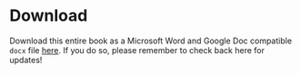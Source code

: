 # Download

Download this entire book as a Microsoft Word and Google Doc compatible `docx` file [here](https://github.com/jhudsl/GDSCN_Book_SARS_Galaxy_on_AnVIL/raw/main/docs/GDSCN-Book-SARS-with-Galaxy-on-AnVIL.docx). If you do so, please remember to check back here for updates!